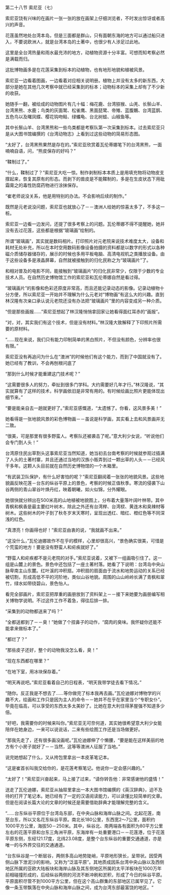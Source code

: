 

第二十八节 索尼亚（七）

索尼亚饶有兴味的在画片一张一张的放在画架上仔细浏览者，不时发出惊讶或者高兴的声音。

花莲虽然地处台湾本岛，但是三面都是群山，只有面朝东海的地方可以通过船只进入，不要说欧洲人，就是台湾本岛的土著中，也很少有人涉足过此地。

这里是全台湾热量和雨水最充沛的地方，动植物资源十分丰富。可想而知考察必然是满载而归。

这批博物画多是在花莲采集到标本的动植物，也有地形地貌和植被风景。

索尼亚一边看着图画，一边看着对应相关说明册。植物上并没有太多的新东西，大部分是她在其他几次考察中就已经采集到的标本；动物标本的采集上却有了不少新的收获。

她随手一翻，被绘成的动物图片有几十幅：梅花鹿、台湾猕猴、山羌、长鬃山羊、台湾黑熊、水鹿；鸟类的灰面鹫、松雀鹰、黑面琵鹭、帝雉、蓝腹鷴、台湾蓝鹊、五色鸟以及曙凤蝶、樱花钩吻鲑、绿蠵龟、台北树蛙、山椒鱼等。

其中长鬃山羊、台湾黑熊和一些鸟类都是考察队第一次采集到标本。过去索尼亚只是从大图书馆编撰的《台湾动物志》上看到过这些动物的简易形态图。

“太好了，台湾黑熊果然是存在的。”索尼亚欣赏着瓦伦蒂娜笔下的台湾黑熊，一面喃喃自语，问，“熊皮保存的好吗？”

“鞣制过了。”

“什么，鞣制过了？”索尼亚大吃一惊。制作剥制标本本质上是用填充物将动物皮支撑起来，恢复其原有的形态。而剥下的兽皮是不能鞣制的，多是在生皮状态下用砒霜膏之的毒性防腐药物进行涂抹保存。

“崔老师说没关系，他是用特别的办法。不会影响后续的制作。”

既然是元老说没问题，索尼亚也就放心了－－澳洲人给她的惊喜太多了，不多这一桩。

索尼亚一边看一边发问，还提了很多考察上的问题。瓦伦蒂娜不得不提醒她，她并没有去过花莲，这些都是根据“玻璃画”绘制的。

所谓“玻璃画”，其实就是数码相片。打印照片对元老院来说技术难度太大，设备和耗材无处补充，所以在本时空用数码影像设备拍摄的资料都是以数字的形式以各种磁介质储存器储存的，展示的时候也多用平板电脑、高清电视机之类播放设备。由于这些设备多是液晶屏幕，自然就被接触到的归化民称之为“玻璃画片”了。

和相对普及的电影不同，能接触到“玻璃画片”的归化民非常少，仅限于少数的专业技术人员。在自然历史博物馆工作的索尼亚和瓦伦蒂娜自然是看过得。

“玻璃画片”的影像和色彩还原度非常高，而且还能记录动态的影像。记录动植物十分方便，所以索尼亚一开始并不理解为什么元老对“博物画”有这么大的兴趣。直到林汉隆有次亲口承认说元老院还没有办法把“玻璃画片”里的内容变成另一种介质。

“但是那些画报……”索尼亚想起了林汉隆悄悄拿回家让她看得面红耳赤的“画报”。

“对，对，其实我们有这个技术，但是没有材料。”林汉隆大致解释了下印照片所需要的原材料。

“……现在来说，我们只有能力印制简单的黑白照片，不但没有颜色，分辨率也很有限。”

索尼亚没有再追问为什么在“澳洲”的时候他们有这个能力，而到了中国就没有了。她已经有了教训，不会再刨根问底了

“那到什么时候才能重建这门技术呢？”

“这需要很多人的努力，牵扯到很多门学科。大约需要好几年才行。”林汉隆说，“其实就算有了这样的技术，科学画依旧是非常有用的。有时候绘画比照片更能体现出细节来。”

“要是能亲自去一趟就更好了。”索尼亚感慨道，“太遗憾了。你看，这风景多美！”

她看得是一张地貌风景的彩色博物画－－虽说是科学画，其实看上去和风景画并无二致。

“很美，可是那里有很多野蛮人。考察队还被袭击了呢。”意大利少女说，“听说他们会专门割人头！”

台湾原住民出草割头这事索尼亚当然知道，她当初去台南考察的时候就参观过插满了人头的土著村寨，并且还通过当地的汉族小贩弄到过一颗出草的人头－－已经风干多年。这颗人头目前就在自然历史博物馆的一个木箱里。

“有武装卫队保护，有什么好害怕的呢？”索尼亚翻阅着一张张的地貌风景。这些地貌画反映花莲－台东的纵谷平原上的景色，考察的时候正值秋季。寒流的侵袭下山谷两侧的青山翠谷叶焕丹红，映着朝曦，如火似锦，分外耀眼。

她很快就分辨出在500米高的山地植被地貌图上，分布着大量落叶阔叶林带。其中青枫和枫香是最主要红叶树木，除此之外还有台湾榉、台湾棂、黄连木和臭辣材等树木。这些树木的叶子到了秋冬岁末天寒时，呈现出透红、暗红、橙红色等不同深浅的红色。

“真漂亮！你画得也好！”索尼亚由衷的说，“我就画不出来。”

“这没什么，”瓦伦迪娜故作不在乎的模样，心里却很高兴，“景色确实很美，可惜是个荒蛮的地方！要是没有野蛮人和疟疾就好了。”

“野蛮人和疟疾都不是元老院的对手。”索尼亚说着，又被下一组画吸引住了。这一组是山麓上的景色。景色中还包括了一座土著村落。她看了下说明：台湾岛中央山脉卑南主山东麓。红叶溪的冲积扇。冲积扇的扇面由于流水和地势运动的关系已经被切割，形成高低不平的河阶地，类似山谷地貌。周围的山山岭岭长满了青枫和翠竹，绿水如带绕碧山，景色怡人。

看完全部画片，索尼亚把厚重的画册放到了资料架上－－接下来她要为画册编写相关博物学说明。不过这件工作不着急，得往后排一排。

“采集到的动物都送来了吗？”

“全都送都到了－－臭！”她做了个捏鼻子的动作，“腐肉的臭味。我怀疑你还能不能拿来做标本了。”

“都烂了？”

“那些皮子还好，整个的动物我没怎么看，臭！”

“现在东西都在哪里？”

“在地下室，用冰块保存着。”

“明天再说吧。”索尼亚看着自己的日程表，“明天我带学徒去看下情况。”

“随你。反正我是不想去了……等你做完了标本我再去画。”瓦伦迪娜对博物学的兴趣不大，绘画和工作只是因为主人的命令－－她并不在乎在家里当个“专职女仆”。毕竟在临高，可以享受的东西太多太美妙了。比她在意大利住得茅屋强不知道多少倍。

“好吧，我需要你的时候来叫你。”索尼亚无可奈何道，其实她很希望意大利少女能陪伴在她身边，一来可以说说话，二来有些绘图工作还是当场做更好。

“那我先走了，还有很多画没画呢。”瓦伦迪娜伸了个懒腰，“要是能在这样美丽的地方有个小房子就好了－－当然，这等等澳洲人征服了当地。”

说完她想起了什么，又从挎包里拿出一本皮革笔记本。

“这是崔首长叫我交给你的，是花莲考察笔记。他说你一定会感兴趣的。”

“太好了！”索尼亚兴奋起来，马上接了过来，“请你转告他：非常感谢他的盛情！”

送走了瓦伦迪娜，索尼亚从抽屉里拿出一本大图书馆编撰的《英汉辞典》，迫不及待的打开了笔记本。她已经有了一定的汉语阅读能力，可以读懂比较简单的文章。但是在阅读长篇大论的文章的时候还是需要借助辞典才能理解完整的含义。

“……台东纵谷平原位于台湾岛东部，在中央山脉和海岸山脉之间。北起花莲，南至台东，所以又名花东纵谷平原。南北长180公里，东西宽2～7公里，面积约1000平方公里，海拔50－250米。其中，纵谷北、南两端各有面积为80平方公里左右的花莲平原和台东三角洲平原，东海岸有一处重要港口－－花莲港，位于花莲平原东侧，东经121.17度，北纬23.08度，是整个台东纵谷的重要交通通道，亦是唯一的与外界交往的交通通道。

“台东纵谷是一个断层谷，两侧多高山地势陡峭，平原地形狭长，呈带状。因受两侧山脉下泄泥沙的影响，又称为“泛滥平原”。其地质成因系台湾中央山脉以及西侧地区所属的亚欧大陆板块和海岸山脉及其东侧地区所属的太平洋板块在1000万年前相碰撞形成的，后经纵谷两侧的河流不断冲刷和淤积，形成了今日的纵谷平原。平原面积尽管不到1000平方公里，但在这个高山群集的东部地区已属罕见了。它像一条玉带飘落在中央山脉和海岸山脉之间，成为台湾东部最富饶的地区。“

